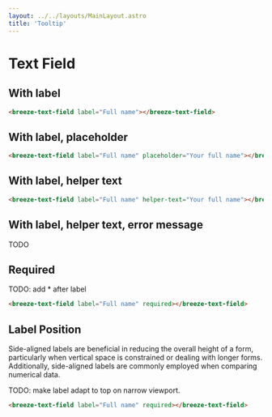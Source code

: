 ```yaml
---
layout: ../../layouts/MainLayout.astro
title: 'Tooltip'
---
```


# Text Field

## With label


<ComponentPreview
  client:load
  component='
    <breeze-text-field label="Full name"></breeze-text-field>
  '
/>

```html
<breeze-text-field label="Full name"></breeze-text-field>
```

## With label, placeholder

<ComponentPreview
  client:load
  component='
    <breeze-text-field label="Full name" placeholder="Your full name">
    </breeze-text-field>
  '
/>

```html
<breeze-text-field label="Full name" placeholder="Your full name"></breeze-text-field>
```

## With label, helper text

<ComponentPreview
  client:load
  component='
    <breeze-text-field label="Full name" helper-text="Your full name">
    </breeze-text-field>
  '
/>

```html
<breeze-text-field label="Full name" helper-text="Your full name"></breeze-text-field>
```

## With label, helper text, error message

TODO

## Required

TODO: add * after label

<ComponentPreview
  client:load
  component='
    <breeze-text-field label="Full name" required></breeze-text-field>
  '
/>

```html
<breeze-text-field label="Full name" required></breeze-text-field>
```

## Label Position

Side-aligned labels are beneficial in reducing the overall height of a form, particularly when vertical space is constrained or dealing with longer forms. Additionally, side-aligned labels are commonly employed when comparing numerical data.

TODO: make label adapt to top on narrow viewport.

<ComponentPreview
  client:load
  component='
    <breeze-text-field label="Full name" label-position-side></breeze-text-field>
  '
/>

```html
<breeze-text-field label="Full name" required></breeze-text-field>
```